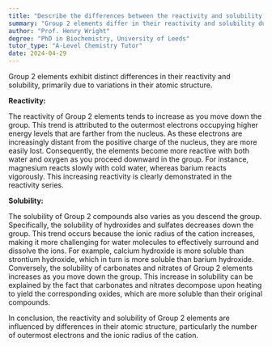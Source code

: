 ```yaml
---
title: "Describe the differences between the reactivity and solubility of Group 2 elements"
summary: "Group 2 elements differ in their reactivity and solubility due to variations in their atomic structure."
author: "Prof. Henry Wright"
degree: "PhD in Biochemistry, University of Leeds"
tutor_type: "A-Level Chemistry Tutor"
date: 2024-04-29
---
```


Group 2 elements exhibit distinct differences in their reactivity and solubility, primarily due to variations in their atomic structure.

**Reactivity:**

The reactivity of Group 2 elements tends to increase as you move down the group. This trend is attributed to the outermost electrons occupying higher energy levels that are farther from the nucleus. As these electrons are increasingly distant from the positive charge of the nucleus, they are more easily lost. Consequently, the elements become more reactive with both water and oxygen as you proceed downward in the group. For instance, magnesium reacts slowly with cold water, whereas barium reacts vigorously. This increasing reactivity is clearly demonstrated in the reactivity series.

**Solubility:**

The solubility of Group 2 compounds also varies as you descend the group. Specifically, the solubility of hydroxides and sulfates decreases down the group. This trend occurs because the ionic radius of the cation increases, making it more challenging for water molecules to effectively surround and dissolve the ions. For example, calcium hydroxide is more soluble than strontium hydroxide, which in turn is more soluble than barium hydroxide. Conversely, the solubility of carbonates and nitrates of Group 2 elements increases as you move down the group. This increase in solubility can be explained by the fact that carbonates and nitrates decompose upon heating to yield the corresponding oxides, which are more soluble than their original compounds.

In conclusion, the reactivity and solubility of Group 2 elements are influenced by differences in their atomic structure, particularly the number of outermost electrons and the ionic radius of the cation.
    